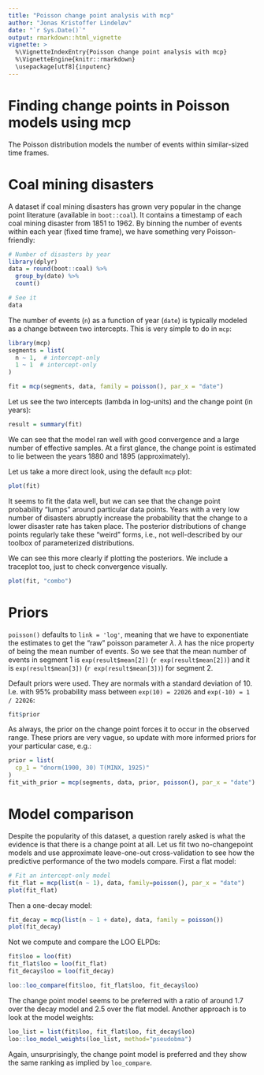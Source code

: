 ```yaml
---
title: "Poisson change point analysis with mcp"
author: "Jonas Kristoffer Lindeløv"
date: "`r Sys.Date()`"
output: rmarkdown::html_vignette
vignette: >
  %\VignetteIndexEntry{Poisson change point analysis with mcp}
  %\VignetteEngine{knitr::rmarkdown}
  \usepackage[utf8]{inputenc}
---
```


# Finding change points in Poisson models using mcp
The Poisson distribution models the number of events within similar-sized time frames. 

# Coal mining disasters
A dataset if coal mining disasters has grown very popular in the change point literature (available in `boot::coal`). It contains a timestamp of each coal mining disaster from 1851 to 1962. By binning the number of events within each year (fixed time frame), we have something very Poisson-friendly:

```r
# Number of disasters by year
library(dplyr)
data = round(boot::coal) %>% 
  group_by(date) %>% 
  count()

# See it
data
```


The number of events (`n`) as a function of year (`date`) is typically modeled as a change between two intercepts. This is very simple to do in `mcp`:
```r
library(mcp)
segments = list(
  n ~ 1,  # intercept-only
  1 ~ 1  # intercept-only
)

fit = mcp(segments, data, family = poisson(), par_x = "date")
```

Let us see the two intercepts (lambda in log-units) and the change point (in years):

```r
result = summary(fit)
```

We can see that the model ran well with good convergence and a large number of effective samples. At a first glance, the change point is estimated to lie between the years 1880 and 1895 (approximately).

Let us take a more direct look, using the default `mcp` plot:

```r
plot(fit)
```

It seems to fit the data well, but we can see that the change point probability "lumps" around particular data points. Years with a very low number of disasters abruptly increase the probability that the change to a lower disaster rate has taken place. The posterior distributions of change points regularly take these "weird" forms, i.e., not well-described by our toolbox of parameterized distributions.

We can see this more clearly if plotting the posteriors. We include a traceplot too, just to check convergence visually.

```r
plot(fit, "combo")
```


# Priors
`poisson()` defaults to `link = 'log'`, meaning that we have to exponentiate the estimates to get the "raw" poisson parameter $\lambda$. $\lambda$ has the nice property of being the mean number of events. So we see that the mean number of events in segment 1 is `exp(result$mean[2])` (`r exp(result$mean[2])`) and it is `exp(result$mean[3])` (`r exp(result$mean[3])`) for segment 2.

Default priors were used. They are normals with a standard deviation of 10. I.e. with 95% probability mass between `exp(10) = 22026` and `exp(-10) = 1 / 22026`:

```r
fit$prior
```

As always, the prior on the change point forces it to occur in the observed range. These priors are very vague, so update with more informed priors for your particular case, e.g.:

```r
prior = list(
  cp_1 = "dnorm(1900, 30) T(MINX, 1925)"
)
fit_with_prior = mcp(segments, data, prior, poisson(), par_x = "date")
```


# Model comparison

Despite the popularity of this dataset, a question rarely asked is what the evidence is that there is a change point at all. Let us fit two no-changepoint models and use approximate leave-one-out cross-validation to see how the predictive performance of the two models compare. First a flat model:

```r
# Fit an intercept-only model
fit_flat = mcp(list(n ~ 1), data, family=poisson(), par_x = "date")
plot(fit_flat)
```


Then a one-decay model:

```r
fit_decay = mcp(list(n ~ 1 + date), data, family = poisson())
plot(fit_decay)
```


Not we compute and compare the LOO ELPDs:

```r
fit$loo = loo(fit)
fit_flat$loo = loo(fit_flat)
fit_decay$loo = loo(fit_decay)
```
```r
loo::loo_compare(fit$loo, fit_flat$loo, fit_decay$loo)
```




The change point model seems to be preferred with a ratio of around 1.7 over the decay model and 2.5 over the flat model. Another approach is to look at the model weights:

```r
loo_list = list(fit$loo, fit_flat$loo, fit_decay$loo)
loo::loo_model_weights(loo_list, method="pseudobma")
```

Again, unsurprisingly, the change point model is preferred and they show the same ranking as implied by `loo_compare`.
